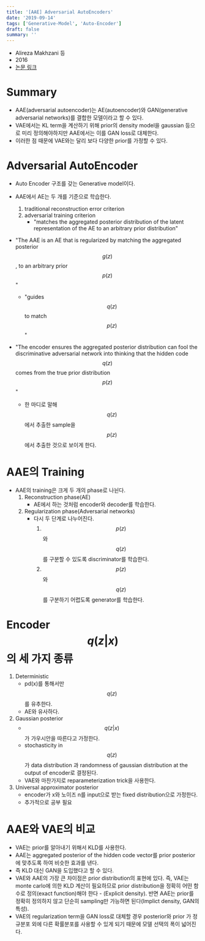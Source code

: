 ```yaml
---
title: '[AAE] Adversarial AutoEncoders'
date: '2019-09-14'
tags: ['Generative-Model', 'Auto-Encoder']
draft: false
summary: ''
---
```


- Alireza Makhzani 등
- 2016
- [논문 링크](https://arxiv.org/abs/1511.05644)

# Summary

- AAE(adversarial autoencoder)는 AE(autoencoder)와 GAN(generative adversarial networks)를 결합한 모델이라고 할 수 있다.
- VAE에서는 KL term을 계산하기 위해 prior의 density model을 gaussian 등으로 미리 정의해야하지만 AAE에서는 이를 GAN loss로 대체한다.
- 이러한 점 때문에 VAE와는 달리 보다 다양한 prior를 가정할 수 있다.

# Adversarial AutoEncoder

- Auto Encoder 구조를 갖는 Generative model이다.
- AAE에서 AE는 두 개를 기준으로 학습한다.

  1. traditional reconstruction error criterion
  2. adversarial training criterion
     - "matches the aggregated posterior distribution of the latent representation of the AE to an arbitrary prior distribution"

- "The AAE is an AE that is regularized by matching the aggregated posterior $$g(z)$$, to an arbitrary prior $$p(z)$$"
  - "guides $$q(z)$$ to match $$p(z)$$"
- "The encoder ensures the aggregated posterior distribution can fool the discriminative adversarial network into thinking that the hidden code $$q(z)$$ comes from the true prior distribution $$p(z)$$"
  - 한 마디로 말해 $$q(z)$$에서 추출한 sample을 $$p(z)$$에서 추출한 것으로 보이게 한다.

# AAE의 Training

- AAE의 training은 크게 두 개의 phase로 나뉜다.
  1. Reconstruction phase(AE)
     - AE에서 하는 것처럼 encoder와 decoder를 학습한다.
  2. Regularization phase(Adversarial networks)
     - 다시 두 단계로 나누어진다.
       1. $$p(z)$$와 $$q(z)$$를 구분할 수 있도록 discriminator를 학습한다.
       2. $$p(z)$$와 $$q(z)$$를 구분하기 어렵도록 generator를 학습한다.

# Encoder $$q(z \lvert x)$$의 세 가지 종류

1. Deterministic
   - pd(x)를 통해서만 $$q(z)$$를 유추한다.
   - AE와 유사하다.
2. Gaussian posterior
   - $$q(z \lvert x)$$가 가우시안을 따른다고 가정한다.
   - stochasticity in $$q(z)$$가 data distribution 과 randomness of gaussian distribution at the output of encoder로 결정된다.
   - VAE와 마찬가지로 reparameterization trick을 사용한다.
3. Universal approximator posterior
   - encoder가 x와 노이즈 n를 input으로 받는 fixed distribution으로 가정한다.
   - 추가적으로 공부 필요

# AAE와 VAE의 비교

- VAE는 prior를 알아내기 위해서 KLD를 사용한다.
- AAE는 aggregated posterior of the hidden code vector를 prior posterior에 맞추도록 하여 비슷한 효과를 낸다.
- 즉 KLD 대신 GAN을 도입했다고 할 수 있다.
- VAE와 AAE의 가장 큰 차이점은 prior distribution의 표현에 있다. 즉, VAE는 monte carlo에 의한 KLD 계산이 필요하므로 prior distribution을 정확히 어떤 함수로 정의(exact function)해야 한다 - (Explicit density). 반면 AAE는 prior를 정확히 정의하지 않고 단순히 sampling만 가능하면 된다(Implict density, GAN의 특성).
- VAE의 regularization term을 GAN loss로 대체할 경우 posterior와 prior 가 정규분포 외에 다른 확률분포를 사용할 수 있게 되기 때문에 모델 선택의 폭이 넓어진다.
